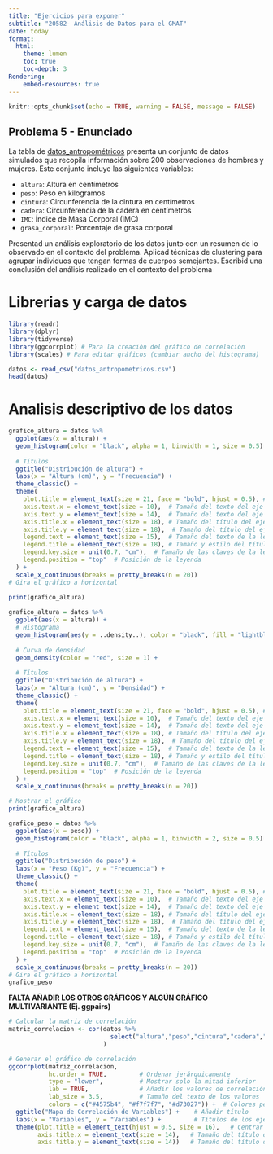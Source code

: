 ```yaml
---
title: "Ejercicios para exponer"
subtitle: "20582- Análisis de Datos para el GMAT"
date: today
format:
  html:
    theme: lumen
    toc: true
    toc-depth: 3
Rendering:
    embed-resources: true
---
```


```r
knitr::opts_chunk$set(echo = TRUE, warning = FALSE, message = FALSE)
```

## Problema 5 - Enunciado

La tabla de [datos_antropométricos](https://github.com/igmuib/Practica_AD/blob/main/datos_antropometricos.csv) presenta un conjunto de datos simulados que recopila información sobre 200 observaciones de hombres y mujeres. Este conjunto incluye las siguientes variables:

-   `altura`: Altura en centímetros
-   `peso`: Peso en kilogramos
-   `cintura`: Circunferencia de la cintura en centímetros
-   `cadera`: Circunferencia de la cadera en centímetros
-   `IMC`: Índice de Masa Corporal (IMC)
-   `grasa_corporal`: Porcentaje de grasa corporal

Presentad un análisis exploratorio de los datos junto con un resumen de lo observado en el contexto del problema. Aplicad técnicas de clustering para agrupar individuos que tengan formas de cuerpos semejantes. Escribid una conclusión del análisis realizado en el contexto del problema

# Librerias y carga de datos

```r
library(readr)
library(dplyr)
library(tidyverse)
library(ggcorrplot) # Para la creación del gráfico de correlación
library(scales) # Para editar gráficos (cambiar ancho del histograma)
```

```r
datos <- read_csv("datos_antropometricos.csv")
head(datos)
```

# Analisis descriptivo de los datos


```r
grafico_altura = datos %>%
  ggplot(aes(x = altura)) + 
  geom_histogram(color = "black", alpha = 1, binwidth = 1, size = 0.5) +
  
  # Títulos
  ggtitle("Distribución de altura") +
  labs(x = "Altura (cm)", y = "Frecuencia") +
  theme_classic() +
  theme(
    plot.title = element_text(size = 21, face = "bold", hjust = 0.5), # Título principal
    axis.text.x = element_text(size = 10),  # Tamaño del texto del eje X
    axis.text.y = element_text(size = 14),  # Tamaño del texto del eje Y
    axis.title.x = element_text(size = 18), # Tamaño del título del eje X
    axis.title.y = element_text(size = 18),  # Tamaño del título del eje Y
    legend.text = element_text(size = 15),  # Tamaño del texto de la leyenda
    legend.title = element_text(size = 18), # Tamaño y estilo del título de la leyenda
    legend.key.size = unit(0.7, "cm"),  # Tamaño de las claves de la leyenda
    legend.position = "top"  # Posición de la leyenda
  ) +
  scale_x_continuous(breaks = pretty_breaks(n = 20))
# Gira el gráfico a horizontal
  
print(grafico_altura)
```
```r
grafico_altura = datos %>%
  ggplot(aes(x = altura)) + 
  # Histograma
  geom_histogram(aes(y = ..density..), color = "black", fill = "lightblue", alpha = 0.7, binwidth = 1, size = 0.5) +
  
  # Curva de densidad
  geom_density(color = "red", size = 1) +
  
  # Títulos
  ggtitle("Distribución de altura") +
  labs(x = "Altura (cm)", y = "Densidad") +
  theme_classic() +
  theme(
    plot.title = element_text(size = 21, face = "bold", hjust = 0.5), # Título principal
    axis.text.x = element_text(size = 10),  # Tamaño del texto del eje X
    axis.text.y = element_text(size = 14),  # Tamaño del texto del eje Y
    axis.title.x = element_text(size = 18), # Tamaño del título del eje X
    axis.title.y = element_text(size = 18),  # Tamaño del título del eje Y
    legend.text = element_text(size = 15),  # Tamaño del texto de la leyenda
    legend.title = element_text(size = 18), # Tamaño y estilo del título de la leyenda
    legend.key.size = unit(0.7, "cm"),  # Tamaño de las claves de la leyenda
    legend.position = "top"  # Posición de la leyenda
  ) +
  scale_x_continuous(breaks = pretty_breaks(n = 20))

# Mostrar el gráfico
print(grafico_altura)

```   
```r
grafico_peso = datos %>%
  ggplot(aes(x = peso)) + 
  geom_histogram(color = "black", alpha = 1, binwidth = 2, size = 0.5) +
  
  # Títulos
  ggtitle("Distribución de peso") +
  labs(x = "Peso (Kg)", y = "Frecuencia") +
  theme_classic() +
  theme(
    plot.title = element_text(size = 21, face = "bold", hjust = 0.5), # Título principal
    axis.text.x = element_text(size = 10),  # Tamaño del texto del eje X
    axis.text.y = element_text(size = 14),  # Tamaño del texto del eje Y
    axis.title.x = element_text(size = 18), # Tamaño del título del eje X
    axis.title.y = element_text(size = 18),  # Tamaño del título del eje Y
    legend.text = element_text(size = 15),  # Tamaño del texto de la leyenda
    legend.title = element_text(size = 18), # Tamaño y estilo del título de la leyenda
    legend.key.size = unit(0.7, "cm"),  # Tamaño de las claves de la leyenda
    legend.position = "top"  # Posición de la leyenda
  ) +
  scale_x_continuous(breaks = pretty_breaks(n = 20))
# Gira el gráfico a horizontal
grafico_peso
```

**FALTA AÑADIR LOS OTROS GRÁFICOS Y ALGÚN GRÁFICO MULTIVARIANTE (Ej. ggpairs)**





```r
# Calcular la matriz de correlación
matriz_correlacion <- cor(datos %>%
                            select("altura","peso","cintura","cadera","IMC","grasa_corporal")
                          )

# Generar el gráfico de correlación
ggcorrplot(matriz_correlacion, 
           hc.order = TRUE,         # Ordenar jerárquicamente
           type = "lower",          # Mostrar solo la mitad inferior
           lab = TRUE,              # Añadir los valores de correlación
           lab_size = 3.5,          # Tamaño del texto de los valores
           colors = c("#4575b4", "#f7f7f7", "#d73027")) +  # Colores personalizados
  ggtitle("Mapa de Correlación de Variables") +    # Añadir título
  labs(x = "Variables", y = "Variables") +         # Títulos de los ejes
  theme(plot.title = element_text(hjust = 0.5, size = 16),   # Centrar el título y ajustar tamaño
        axis.title.x = element_text(size = 14),   # Tamaño del título del eje x
        axis.title.y = element_text(size = 14))   # Tamaño del título del eje y

```






